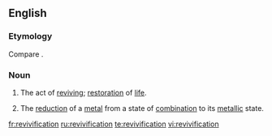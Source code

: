 ==English==

===Etymology===
Compare {{etyl|fr|-}} {{term|révivification}}.

===Noun===
{{en-noun|s|-}}

# The act of [[revive|reviving]]; [[restoration]] of [[life]].
# {{chemistry|obsolete}} The [[reduction]] of a [[metal]] from a state of [[combination]] to its [[metallic]] state.

[[fr:revivification]]
[[ru:revivification]]
[[te:revivification]]
[[vi:revivification]]